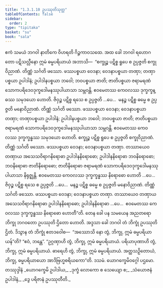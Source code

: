 ```yaml
---
title: "1.3.1.10 ဥပဿုတိသုတ္တ"
tableOfContents: false
sidebar:
  order: 2
type: "tipitaka"
basket: "su"
book: "sala"
---
```



<DynamicBreadcrumb />

<Division number="113" book="sala">

<Paragraph number="606" book="sala">
ဧကံ သမယံ ဘဂဝါ နာတိကေ ဝိဟရတိ ဂိဉ္ဇကာဝသထေ. အထ ခေါ ဘဂဝါ ရဟောဂတော ပဋိသလ္လီနော ဣမံ ဓမ္မပရိယာယံ အဘာသိ—  “စက္ခုဉ္စ ပဋိစ္စ ရူပေ စ ဥပ္ပဇ္ဇတိ စက္ခုဝိညာဏံ. တိဏ္ဏံ သင်္ဂတိ ဖဿော. ဖဿပစ္စယာ ဝေဒနာ; ဝေဒနာပစ္စယာ တဏှာ; တဏှာပစ္စယာ ဥပါဒါနံ; ဥပါဒါနပစ္စယာ ဘဝေါ; ဘဝပစ္စယာ ဇာတိ; ဇာတိပစ္စယာ ဇရာမရဏံ သောကပရိဒေဝဒုက္ခဒေါမနဿုပါယာသာ သမ္ဘဝန္တိ. ဧဝမေတဿ ကေဝလဿ ဒုက္ခက္ခန္ဓဿ သမုဒယော ဟောတိ. ဇိဝှဉ္စ ပဋိစ္စ ရသေ စ ဥပ္ပဇ္ဇတိ …ပေ…  မနဉ္စ ပဋိစ္စ ဓမ္မေ စ ဥပ္ပဇ္ဇတိ မနောဝိညာဏံ. တိဏ္ဏံ သင်္ဂတိ ဖဿော. ဖဿပစ္စယာ ဝေဒနာ; ဝေဒနာပစ္စယာ တဏှာ; တဏှာပစ္စယာ ဥပါဒါနံ; ဥပါဒါနပစ္စယာ ဘဝေါ; ဘဝပစ္စယာ ဇာတိ; ဇာတိပစ္စယာ ဇရာမရဏံ သောကပရိဒေဝဒုက္ခဒေါမနဿုပါယာသာ သမ္ဘဝန္တိ. ဧဝမေတဿ ကေဝလဿ ဒုက္ခက္ခန္ဓဿ သမုဒယော ဟောတိ.
</Paragraph>

<Paragraph number="607" book="sala">
စက္ခုဉ္စ ပဋိစ္စ ရူပေ စ ဥပ္ပဇ္ဇတိ စက္ခုဝိညာဏံ. တိဏ္ဏံ သင်္ဂတိ ဖဿော. ဖဿပစ္စယာ ဝေဒနာ; ဝေဒနာပစ္စယာ တဏှာ. တဿာယေဝ တဏှာယ အသေသဝိရာဂနိရောဓာ ဥပါဒါနနိရောဓော; ဥပါဒါနနိရောဓာ ဘဝနိရောဓော; ဘဝနိရောဓာ ဇာတိနိရောဓော; ဇာတိနိရောဓာ ဇရာမရဏံ သောကပရိဒေဝဒုက္ခဒေါမနဿုပါယာသာ နိရုဇ္ဈန္တိ. ဧဝမေတဿ ကေဝလဿ ဒုက္ခက္ခန္ဓဿ နိရောဓော ဟောတိ …ပေ…  ဇိဝှဉ္စ ပဋိစ္စ ရသေ စ ဥပ္ပဇ္ဇတိ …ပေ…  မနဉ္စ ပဋိစ္စ ဓမ္မေ စ ဥပ္ပဇ္ဇတိ မနောဝိညာဏံ. တိဏ္ဏံ သင်္ဂတိ ဖဿော. ဖဿပစ္စယာ ဝေဒနာ; ဝေဒနာပစ္စယာ တဏှာ. တဿာယေဝ တဏှာယ အသေသဝိရာဂနိရောဓာ ဥပါဒါနနိရောဓော; ဥပါဒါနနိရောဓာ …ပေ…  ဧဝမေတဿ ကေဝလဿ ဒုက္ခက္ခန္ဓဿ နိရောဓော ဟောတီ”တိ.
</Paragraph>

<Paragraph number="608" book="sala">
တေန ခေါ ပန သမယေန အညတရော ဘိက္ခု ဘဂဝတော ဥပဿုတိ ဌိတော ဟောတိ. အဒ္ဒသာ ခေါ ဘဂဝါ တံ ဘိက္ခုံ ဥပဿုတိ ဌိတံ. ဒိသွာန တံ ဘိက္ခုံ ဧတဒဝေါစ—  “အဿောသိ နော တွံ, ဘိက္ခု, ဣမံ ဓမ္မပရိယာယန်”တိ? “ဧဝံ, ဘန္တေ”. “ဥဂ္ဂဏှာဟိ တွံ, ဘိက္ခု, ဣမံ ဓမ္မပရိယာယံ. ပရိယာပုဏာဟိ တွံ, ဘိက္ခု, ဣမံ ဓမ္မပရိယာယံ. ဓာရေဟိ တွံ, ဘိက္ခု, ဣမံ ဓမ္မပရိယာယံ. အတ္ထသဉှိတောယံ, ဘိက္ခု, ဓမ္မပရိယာယော အာဒိဗြဟ္မစရိယကော”တိ.

</Paragraph>
</Division>

<Paragraph number="609" type="center" book="sala">
ဒသမံ.



</Paragraph>

<Paragraph number="610" type="center" book="sala">
ယောဂက္ခေမိဝဂ္ဂေါ ပဌမော.



</Paragraph>

<Paragraph number="611" type="center" book="sala">
တဿုဒ္ဒါနံ


</Paragraph>

<Paragraph number="612" type="verses" book="sala">
_ယောဂက္ခေမိ ဥပါဒါယ,_  
_ဒုက္ခံ လောကော စ သေယျော စ;_  
_သံယောဇနံ ဥပါဒါနံ,_  
_ဒွေ ပရိဇာနံ ဥပဿုတီတိ._
</Paragraph>